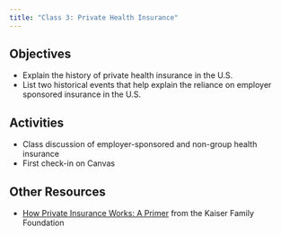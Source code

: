 ```yaml
---
title: "Class 3: Private Health Insurance"
---
```


## Objectives
- Explain the history of private health insurance in the U.S.
- List two historical events that help explain the reliance on employer sponsored insurance in the U.S.

## Activities 
- Class discussion of employer-sponsored and non-group health insurance
- First check-in on Canvas

## Other Resources
- [How Private Insurance Works: A Primer](https://www.kff.org/wp-content/uploads/2013/01/how-private-insurance-works-a-primer-report.pdf) from the Kaiser Family Foundation
